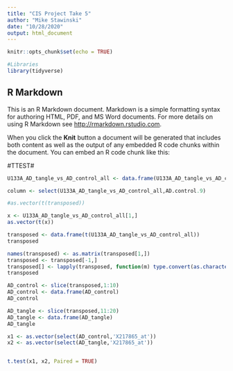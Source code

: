 ```yaml
---
title: "CIS Project Take 5"
author: "Mike Stawinski"
date: "10/28/2020"
output: html_document
---
```


```r
knitr::opts_chunk$set(echo = TRUE)

#Libraries
library(tidyverse)
```

## R Markdown

This is an R Markdown document. Markdown is a simple formatting syntax for authoring HTML, PDF, and MS Word documents. For more details on using R Markdown see <http://rmarkdown.rstudio.com>.

When you click the **Knit** button a document will be generated that includes both content as well as the output of any embedded R code chunks within the document. You can embed an R code chunk like this:

#TTEST#

```r
U133A_AD_tangle_vs_AD_control_all <- data.frame(U133A_AD_tangle_vs_AD_control_all)

column <- select(U133A_AD_tangle_vs_AD_control_all,AD.control.9) 

#as.vector(t(transposed))

x <- U133A_AD_tangle_vs_AD_control_all[1,]
as.vector(t(x))

transposed <- data.frame(t(U133A_AD_tangle_vs_AD_control_all))
transposed

names(transposed) <- as.matrix(transposed[1,])
transposed <- transposed[-1,]
transposed[] <- lapply(transposed, function(m) type.convert(as.character(m)))
transposed

AD_control <- slice(transposed,1:10)
AD_control <- data.frame(AD_control)
AD_control

AD_tangle <- slice(transposed,11:20)
AD_tangle <- data.frame(AD_tangle)
AD_tangle

x1 <- as.vector(select(AD_control,'X217865_at'))
x2 <- as.vector(select(AD_tangle,'X217865_at'))


t.test(x1, x2, Paired = TRUE)



```

